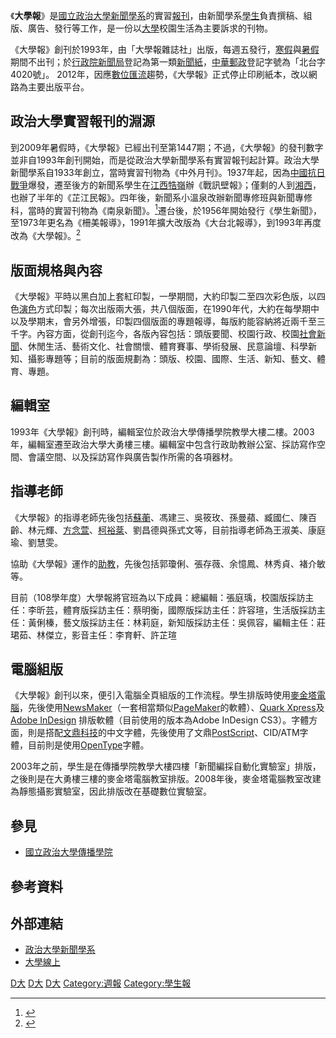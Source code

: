 {{Infobox Newspaper
| name = 大學報<br><small>University News</small>
| type = 週報
| image = [[File:UniversityNews.png|250px]]
| format = 28x38 公分
| owners = [[國立政治大學新聞學系|國立政治大學新聞學系]]
| publisher = 大學報雜誌社
| foundation = 1993年
| language = [[正體中文|正體中文]]
| headquarters = {{ROC}}[[臺北市|臺北市]][[國立政治大學|國立政治大學]]
| circulation = 11000份（2008年）
| website = [https://unews.nccu.edu.tw/ 大學報]
}}


《'''大學報'''》是[[國立政治大學新聞學系|國立政治大學新聞學系]]的實習[[報刊|報刊]]，由新聞學系[[學生|學生]]負責撰稿、組版、廣告、發行等工作，是一份以[[大學|大學]]校園生活為主要訴求的刊物。

《大學報》創刊於1993年，由「大學報雜誌社」出版，每週五發行，[[寒假|寒假]]與[[暑假|暑假]]期間不出刊；於[[行政院新聞局|行政院新聞局]]登記為第一類[[報紙|新聞紙]]，[[中華郵政|中華郵政]]登記字號為「北台字4020號」。
2012年，因應[[數位匯流|數位匯流]]趨勢，《大學報》正式停止印刷紙本，改以網路為主要出版平台。

== 政治大學實習報刊的淵源 ==

到2009年暑假時，《大學報》已經出刊至第1447期；不過，《大學報》的發刊數字並非自1993年創刊開始，而是從政治大學新聞學系有實習報刊起計算。政治大學新聞學系自1933年創立，當時實習刊物為《中外月刊》。1937年起，因為[[中國抗日戰爭|中國抗日戰爭]]爆發，遷至後方的新聞系學生在[[江西|江西]][[牿嶺|牿嶺]]辦《戰訊壁報》；僅剩的人到[[湘西|湘西]]，也辦了半年的《芷江民報》。四年後，新聞系小溫泉改辦新聞專修班與新聞專修科，當時的實習刊物為《南泉新聞》。<ref>{{cite journal|url=http://comm.nccu.edu.tw/material/files/20121103_6_2ddd0fde42f27a27a1d822834d09504e.pdf|title=《薪傳：政大傳播學院落成紀念特刊》|date=1990-12-01|page=10|publisher=國立政治大學傳播學院|deadurl=yes|archiveurl=https://web.archive.org/web/20150723221119/http://comm.nccu.edu.tw/material/files/20121103_6_2ddd0fde42f27a27a1d822834d09504e.pdf|archivedate=2015-07-23|journal=|access-date=2014-12-03}}</ref>遷台後，於1956年開始發行《學生新聞》，至1973年更名為《柵美報導》，1991年擴大改版為《大台北報導》，到1993年再度改為《大學報》。<ref>{{cite journal|url=http://comm.nccu.edu.tw/material/files/20121103_6_2ddd0fde42f27a27a1d822834d09504e.pdf|title=《薪傳：政大傳播學院落成紀念特刊》|date=1990-12-01|page=28|publisher=國立政治大學傳播學院|deadurl=yes|archiveurl=https://web.archive.org/web/20150723221119/http://comm.nccu.edu.tw/material/files/20121103_6_2ddd0fde42f27a27a1d822834d09504e.pdf|archivedate=2015-07-23|journal=|access-date=2014-12-03}}</ref>

== 版面規格與內容 ==

《大學報》平時以黑白加上套紅印製，一學期間，大約印製二至四次彩色版，以四色[[演色|演色]]方式印製；每次出版兩大張，共八個版面，在1990年代，大約在每學期中以及學期末，會另外增張，印製四個版面的專題報導，每版約能容納將近兩千至三千字。內容方面，從創刊迄今，各版內容包括：頭版要聞、校園行政、校園[[社會新聞|社會新聞]]、休閒生活、藝術文化、社會關懷、體育賽事、學術發展、民意論壇、科學新知、攝影專題等；目前的版面規劃為：頭版、校園、國際、生活、新知、藝文、體育、專題。

== 編輯室 ==

1993年《大學報》創刊時，編輯室位於政治大學傳播學院教學大樓二樓。2003年，編輯室遷至政治大學大勇樓三樓。編輯室中包含行政助教辦公室、採訪寫作空間、會議空間、以及採訪寫作與廣告製作所需的各項器材。

== 指導老師 ==
《大學報》的指導老師先後包括[[蘇蘅|蘇蘅]]、馮建三、吳筱玫、孫曼蘋、臧國仁、陳百齡、林元輝、[[方念萱|方念萱]]、[[柯裕棻|柯裕棻]]、劉昌德與孫式文等，目前指導老師為王淑美、康庭瑜、劉慧雯。

協助《大學報》運作的[[助教|助教]]，先後包括郭瓊俐、張存薇、余憶鳳、林秀貞、褚介敏等。

目前（108學年度）大學報將官班為以下成員：總編輯：張庭瑀，校園版採訪主任：李昕芸，體育版採訪主任：蔡明衡，國際版採訪主任：許容瑄，生活版採訪主任：黃俐榛，藝文版採訪主任：林莉庭，新知版採訪主任：吳佩容，編輯主任：莊珺茹、林傑立，影音主任：李育軒、許芷瑄

== 電腦組版 ==

《大學報》創刊以來，便引入電腦全頁組版的工作流程。學生排版時使用[[麥金塔電腦|麥金塔電腦]]，先後使用[[NewsMaker|NewsMaker]]（一套相當類似[[PageMaker|PageMaker]]的軟體）、[[Quark_Xpress|Quark Xpress]]及[[Adobe_InDesign|Adobe InDesign]] 排版軟體（目前使用的版本為Adobe InDesign CS3）。字體方面，則是搭配[[文鼎科技|文鼎科技]]的中文字體，先後使用了文鼎[[PostScript|PostScript]]、CID/ATM字體，目前則是使用[[OpenType|OpenType]]字體。

2003年之前，學生是在傳播學院教學大樓四樓「新聞編採自動化實驗室」排版，之後則是在大勇樓三樓的麥金塔電腦教室排版。2008年後，麥金塔電腦教室改建為靜態攝影實驗室，因此排版改在基礎數位實驗室。

==參見==
*[[國立政治大學傳播學院|國立政治大學傳播學院]]

==參考資料==
{{reflist}}

==外部連結==
* [https://web.archive.org/web/20090121133924/http://jschool.nccu.edu.tw/ 政治大學新聞學系]
* [https://web.archive.org/web/20141014144625/http://www.uonline.nccu.edu.tw/ 大學線上]


{{政治大學}}

[[Category:臺灣中文報紙|D大]]
[[Category:國立政治大學|D大]]
[[Category:1993年建立的出版物|D大]]
[[Category:週報|Category:週報]]
[[Category:學生報|Category:學生報]]